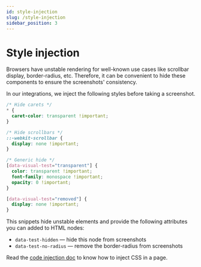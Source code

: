 ```yaml
---
id: style-injection
slug: /style-injection
sidebar_position: 3
---
```


# Style injection

Browsers have unstable rendering for well-known use cases like scrollbar display, border-radius, etc. Therefore, it can be convenient to hide these components to ensure the screenshots' consistency.

In our integrations, we inject the following styles before taking a screenshot.

```css
/* Hide carets */
* {
  caret-color: transparent !important;
}

/* Hide scrollbars */
::-webkit-scrollbar {
  display: none !important;
}

/* Generic hide */
[data-visual-test="transparent"] {
  color: transparent !important;
  font-family: monospace !important;
  opacity: 0 !important;
}

[data-visual-test="removed"] {
  display: none !important;
}
```

This snippets hide unstable elements and provide the following attributes you can added to HTML nodes:

- `data-test-hidden` — hide this node from screenshots
- `data-test-no-radius` — remove the border-radius from screenshots

Read the [code injection doc](/code-injection) to know how to inject CSS in a page.
